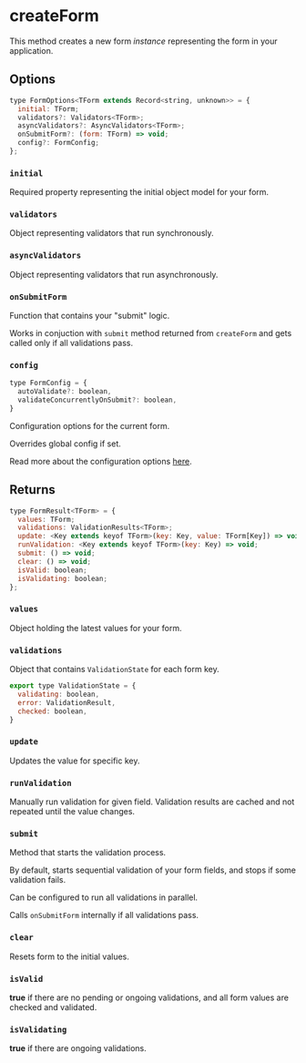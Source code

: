 # createForm

This method creates a new form _instance_ representing the form in your application.

## Options

```js
type FormOptions<TForm extends Record<string, unknown>> = {
  initial: TForm;
  validators?: Validators<TForm>;
  asyncValidators?: AsyncValidators<TForm>;
  onSubmitForm?: (form: TForm) => void;
  config?: FormConfig;
};
```

### `initial`

Required property representing the initial object model for your form.

### `validators`

Object representing validators that run synchronously.

### `asyncValidators`

Object representing validators that run asynchronously.

### `onSubmitForm`

Function that contains your "submit" logic.

Works in conjuction with `submit` method returned from `createForm` and gets
called only if all validations pass.

### `config`

```js
type FormConfig = {
  autoValidate?: boolean,
  validateConcurrentlyOnSubmit?: boolean,
}
```

Configuration options for the current form.

Overrides global config if set.

Read more about the configuration options [here](/docs/reference/setFormConfig).

## Returns

```js
type FormResult<TForm> = {
  values: TForm;
  validations: ValidationResults<TForm>;
  update: <Key extends keyof TForm>(key: Key, value: TForm[Key]) => void;
  runValidation: <Key extends keyof TForm>(key: Key) => void;
  submit: () => void;
  clear: () => void;
  isValid: boolean;
  isValidating: boolean;
};
```

### `values`

Object holding the latest values for your form.

### `validations`

Object that contains `ValidationState` for each form key.

```js
export type ValidationState = {
  validating: boolean,
  error: ValidationResult,
  checked: boolean,
}
```

### `update`

Updates the value for specific key.

### `runValidation`

Manually run validation for given field. Validation results are cached and not repeated until the
value changes.

### `submit`

Method that starts the validation process.

By default, starts sequential validation of your form fields, and stops if some validation fails.

Can be configured to run all validations in parallel.

Calls `onSubmitForm` internally if all validations pass.

### `clear`

Resets form to the initial values.

### `isValid`

**true** if there are no pending or ongoing validations, and all form values are checked and validated.

### `isValidating`

**true** if there are ongoing validations.
